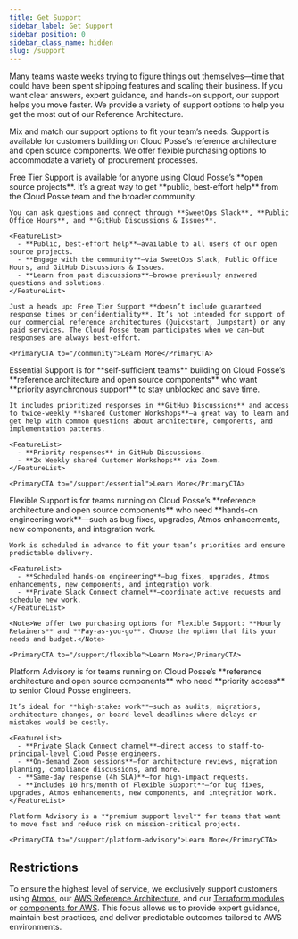 ```yaml
---
title: Get Support
sidebar_label: Get Support
sidebar_position: 0
sidebar_class_name: hidden
slug: /support
---
```


<Intro>
  Many teams waste weeks trying to figure things out themselves—time that could have been spent shipping features and scaling their business. If you want clear answers, expert guidance, and hands-on support, our support helps you move faster.  We provide a variety of support options to help you get the most out of our Reference Architecture.
</Intro>

Mix and match our support options to fit your team’s needs. Support is available for customers building on Cloud Posse’s reference architecture and open source components. We offer flexible purchasing options to accommodate a variety of procurement processes.

<Tabs>

  <TabItem value="community" label="Free Tier Support">
    Free Tier Support is available for anyone using Cloud Posse’s **open source projects**. It’s a great way to get **public, best-effort help** from the Cloud Posse team and the broader community.

    You can ask questions and connect through **SweetOps Slack**, **Public Office Hours**, and **GitHub Discussions & Issues**.

    <FeatureList>
      - **Public, best-effort help**—available to all users of our open source projects.
      - **Engage with the community**—via SweetOps Slack, Public Office Hours, and GitHub Discussions & Issues.
      - **Learn from past discussions**—browse previously answered questions and solutions.
    </FeatureList>

    Just a heads up: Free Tier Support **doesn’t include guaranteed response times or confidentiality**. It’s not intended for support of our commercial reference architectures (Quickstart, Jumpstart) or any paid services. The Cloud Posse team participates when we can—but responses are always best-effort.

    <PrimaryCTA to="/community">Learn More</PrimaryCTA>
  </TabItem>

  <TabItem value="essential" label="Essential Support" default>
    Essential Support is for **self-sufficient teams** building on Cloud Posse’s **reference architecture and open source components** who want **priority asynchronous support** to stay unblocked and save time.

    It includes prioritized responses in **GitHub Discussions** and access to twice-weekly **shared Customer Workshops**—a great way to learn and get help with common questions about architecture, components, and implementation patterns.

    <FeatureList>
      - **Priority responses** in GitHub Discussions.
      - **2x Weekly shared Customer Workshops** via Zoom.
    </FeatureList>

    <PrimaryCTA to="/support/essential">Learn More</PrimaryCTA>
  </TabItem>

  <TabItem value="flexible" label="Flexible Support">
    Flexible Support is for teams running on Cloud Posse’s **reference architecture and open source components** who need **hands-on engineering work**—such as bug fixes, upgrades, Atmos enhancements, new components, and integration work.

    Work is scheduled in advance to fit your team’s priorities and ensure predictable delivery.

    <FeatureList>
      - **Scheduled hands-on engineering**—bug fixes, upgrades, Atmos enhancements, new components, and integration work.
      - **Private Slack Connect channel**—coordinate active requests and schedule new work.
    </FeatureList>

    <Note>We offer two purchasing options for Flexible Support: **Hourly Retainers** and **Pay-as-you-go**. Choose the option that fits your needs and budget.</Note>

    <PrimaryCTA to="/support/flexible">Learn More</PrimaryCTA>
  </TabItem>

  <TabItem value="platform-advisory" label="Platform Advisory">
    Platform Advisory is for teams running on Cloud Posse’s **reference architecture and open source components** who need **priority access** to senior Cloud Posse engineers.

    It’s ideal for **high-stakes work**—such as audits, migrations, architecture changes, or board-level deadlines—where delays or mistakes would be costly.

    <FeatureList>
      - **Private Slack Connect channel**—direct access to staff-to-principal-level Cloud Posse engineers.
      - **On-demand Zoom sessions**—for architecture reviews, migration planning, compliance discussions, and more.
      - **Same-day response (4h SLA)**—for high-impact requests.
      - **Includes 10 hrs/month of Flexible Support**—for bug fixes, upgrades, Atmos enhancements, new components, and integration work.
    </FeatureList>

    Platform Advisory is a **premium support level** for teams that want to move fast and reduce risk on mission-critical projects.

    <PrimaryCTA to="/support/platform-advisory">Learn More</PrimaryCTA>
  </TabItem>

</Tabs>


## Restrictions

To ensure the highest level of service, we exclusively support customers using
[Atmos](https://atmos.tools), our [AWS Reference Architecture](https://docs.cloudposse.com), and our [Terraform modules](https://docs.cloudposse.com/modules/) or
[components for AWS](https://docs.cloudposse.com/components/). This focus allows us to provide expert guidance, maintain best practices, and deliver predictable outcomes tailored to AWS environments.
